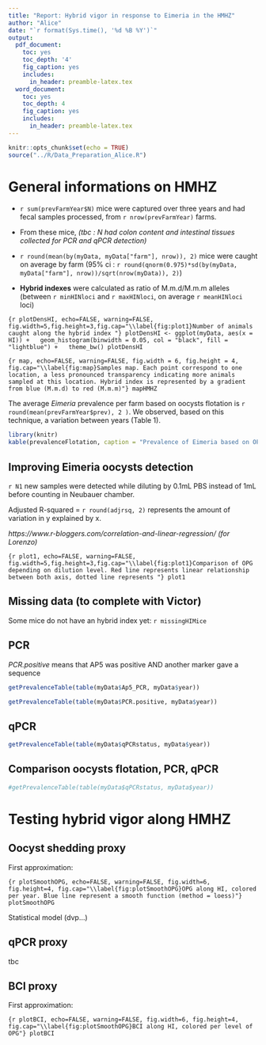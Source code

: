 ```yaml
---
title: "Report: Hybrid vigor in response to Eimeria in the HMHZ"
author: "Alice"
date: "`r format(Sys.time(), '%d %B %Y')`"
output:
  pdf_document:
    toc: yes
    toc_depth: '4'
    fig_caption: yes        
    includes:  
      in_header: preamble-latex.tex
  word_document:
    toc: yes
    toc_depth: 4
    fig_caption: yes        
    includes:  
      in_header: preamble-latex.tex
---
```


```r
knitr::opts_chunk$set(echo = TRUE)
source("../R/Data_Preparation_Alice.R")
```

# General informations on HMHZ

* `r sum(prevFarmYear$N)` mice were captured over three years and had fecal samples processed, from `r nrow(prevFarmYear)` farms. 

* From these mice, *(tbc : N had colon content and intestinal tissues collected for PCR and qPCR detection)* 

* `r round(mean(by(myData, myData["farm"], nrow)), 2)` mice were caught on average by farm (95% ci : `r round(qnorm(0.975)*sd(by(myData, myData["farm"], nrow))/sqrt(nrow(myData)), 2)`)

* **Hybrid indexes** were calculated as ratio of M.m.d/M.m.m alleles (between `r minHINloci` and `r maxHINloci`, on average `r meanHINloci` loci)

```{r plotDensHI, echo=FALSE, warning=FALSE, fig.width=5,fig.height=3,fig.cap="\\label{fig:plot1}Number of animals caught along the hybrid index "}
plotDensHI <- ggplot(myData, aes(x = HI)) +
  geom_histogram(binwidth = 0.05, col = "black", fill = "lightblue") +
  theme_bw()
plotDensHI
```

```{r map, echo=FALSE, warning=FALSE, fig.width = 6, fig.height = 4, fig.cap="\\label{fig:map}Samples map. Each point correspond to one location, a less pronounced transparency indicating more animals sampled at this location. Hybrid index is represented by a gradient from blue (M.m.d) to red (M.m.m)"}
mapHMHZ
```

The average *Eimeria* prevalence per farm based on oocysts flotation is `r round(mean(prevFarmYear$prev), 2 )`. We observed, based on this technique,  a variation between years (Table 1).

```r
library(knitr)
kable(prevalenceFlotation, caption = "Prevalence of Eimeria based on OPG per year")
```

## Improving Eimeria oocysts detection

`r N1` new samples were detected while diluting by 0.1mL PBS instead of 1mL before counting in Neubauer chamber.

Adjusted R-squared = `r round(adjrsq, 2)` represents the amount of variation in y explained by x. 

*https://www.r-bloggers.com/correlation-and-linear-regression/ (for Lorenzo)*

```{r plot1, echo=FALSE, warning=FALSE,  fig.width=5,fig.height=3,fig.cap="\\label{fig:plot1}Comparison of OPG depending on dilution level. Red line represents linear relationship between both axis, dotted line represents "}
plot1
```

## Missing data (to complete with Victor)

Some mice do not have an hybrid index yet: `r missingHIMice`

## PCR

*PCR.positive* means that AP5 was positive AND another marker gave a sequence

```r
getPrevalenceTable(table(myData$Ap5_PCR, myData$year))

getPrevalenceTable(table(myData$PCR.positive, myData$year))
```

## qPCR

```r
getPrevalenceTable(table(myData$qPCRstatus, myData$year))
```

## Comparison oocysts flotation, PCR, qPCR 

```r
#getPrevalenceTable(table(myData$qPCRstatus, myData$year))
```



# Testing hybrid vigor along HMHZ

## Oocyst shedding proxy

First approximation:

```{r plotSmoothOPG, echo=FALSE, warning=FALSE, fig.width=6, fig.height=4, fig.cap="\\label{fig:plotSmoothOPG}OPG along HI, colored per year. Blue line represent a smooth function (method = loess)"}
plotSmoothOPG
```

Statistical model (dvp...)

## qPCR proxy

tbc

## BCI proxy

First approximation:

```{r plotBCI, echo=FALSE, warning=FALSE, fig.width=6, fig.height=4, fig.cap="\\label{fig:plotSmoothOPG}BCI along HI, colored per level of OPG"}
plotBCI
```


